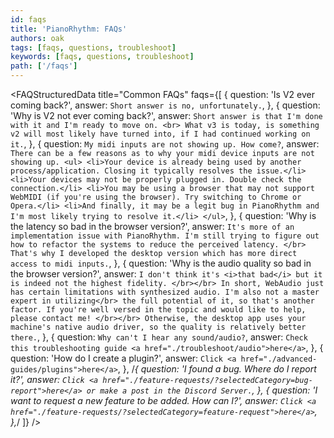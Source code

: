 ```yaml
---
id: faqs
title: 'PianoRhythm: FAQs'
authors: oak
tags: [faqs, questions, troubleshoot]
keywords: [faqs, questions, troubleshoot]
path: ['/faqs']
---
```



<FAQStructuredData title="Common FAQs" faqs={[
  {
    question: 'Is V2 ever coming back?',
    answer: `Short answer is no, unfortunately.`,
  },
  {
    question: 'Why is V2 not ever coming back?',
    answer: `
      Short answer is that I'm done with it and I'm ready to move on. <br>
      What v3 is today, is something v2 will most likely have turned into, if
      I had continued working on it.
    `,
  },
  {
    question: `My midi inputs are not showing up. How come?`,
    answer: `
    There can be a few reasons as to why your midi device inputs are not showing up.
    <ul>
      <li>Your device is already being used by another process/application. Closing it typically resolves the issue.</li>
      <li>Your devices may not be properly plugged in. Double check the connection.</li>
      <li>You may be using a browser that may not support WebMIDI (if you're using the browser).
      Try switching to Chrome or Opera.</li>
      <li>And finally, it may be a legit bug in PianoRhythm and I'm most likely trying to resolve it.</li>
    </ul>
    `,
  },
  {
    question: 'Why is the latency so bad in the browser version?',
    answer: `
      It's more of an implementation issue with PianoRhythm. I'm still trying to figure out
      how to refactor the systems to reduce the perceived latency. </br>
      That's why I developed the desktop version which has more direct access to midi inputs.
    `,
  },
  {
    question: 'Why is the audio quality so bad in the browser version?',
    answer: `
      I don't think it's <i>that bad</i> but it is indeed not the highest fidelity. </br></br>
      In short, WebAudio just has certain limitations with synthesized audio. I'm also not
      a master expert in utilizing</br> the full potential of it, so that's another factor. If
      you're well versed in the topic and would like to help, please contact me! </br></br>
      Otherwise, the desktop app uses your machine's native audio driver, so the quality is relatively
      better there.
    `,
  },
  {
    question: `Why can't I hear any sound/audio?`,
    answer: `Check this troubleshooting guide <a href="./troubleshoot/audio">here</a>`,
  },
  {
    question: 'How do I create a plugin?',
    answer: `Click <a href="./advanced-guides/plugins">here</a>`,
  },
  /*{
    question: 'I found a bug. Where do I report it?',
    answer: `Click <a href="./feature-requests/?selectedCategory=bug-report">here</a> or make a post in the Discord Server.`,
  },
  {
    question: 'I want to request a new feature to be added. How can I?',
    answer: `Click <a href="./feature-requests/?selectedCategory=feature-request">here</a>`,
  },*/
]} />
